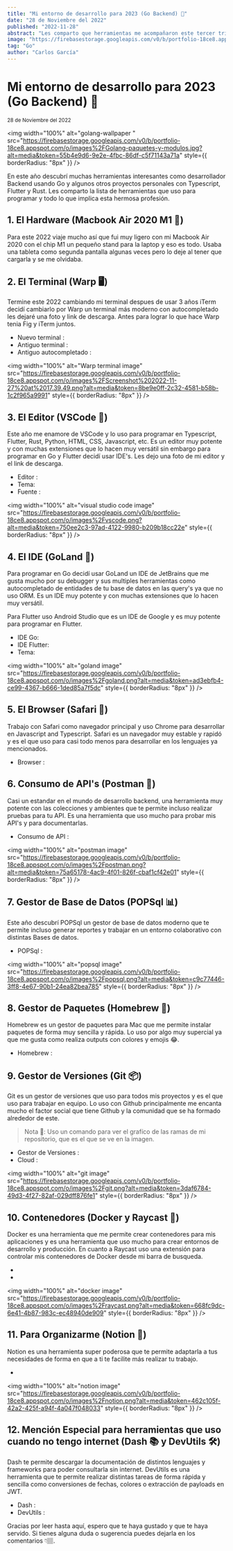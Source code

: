 ```yaml
---
title: "Mi entorno de desarrollo para 2023 (Go Backend) 🐹"
date: "28 de Noviembre del 2022"
published: "2022-11-28"
abstract: "Les comparto que herramientas me acompañaron este tercer trimestre del 2022 y que me acompañaran en el 2023."
image: "https://firebasestorage.googleapis.com/v0/b/portfolio-18ce8.appspot.com/o/images%2FGolang-paquetes-y-modulos.jpg?alt=media&token=55b4e9d6-9e2e-4fbc-86df-c5f71143a71a"
tag: "Go"
author: "Carlos García"
---
```


# Mi entorno de desarrollo para 2023 (Go Backend) 🐹

<small>28 de Noviembre del 2022</small>
<EditPost path="mi-entorno-desarrollo-en-go-2023" />

<img
  width="100%"
  alt="golang-wallpaper "
  src="https://firebasestorage.googleapis.com/v0/b/portfolio-18ce8.appspot.com/o/images%2FGolang-paquetes-y-modulos.jpg?alt=media&token=55b4e9d6-9e2e-4fbc-86df-c5f71143a71a"
  style={{ borderRadius: "8px" }}
/>

En este año descubrí muchas herramientas interesantes como desarrollador Backend usando Go y algunos otros proyectos personales con Typescript, Flutter y Rust. Les comparto la lista de herramientas que uso para programar y todo lo que implica esta hermosa profesión.

## 1. El Hardware (Macbook Air 2020 M1 🍎)

Para este 2022 viaje mucho así que fui muy ligero con mi Macbook Air 2020 con el chip M1 un pequeño stand para la laptop y eso es todo. Usaba una tableta como segunda pantalla algunas veces pero lo deje al tener que cargarla y se me olvidaba.

## 2. El Terminal (Warp 🖥️)

Termine este 2022 cambiando mi terminal despues de usar 3 años iTerm decidí cambiarlo por Warp un terminal más moderno con autocompletado les dejaré una foto y link de descarga. Antes para lograr lo que hace Warp tenia Fig y iTerm juntos.

- Nuevo terminal : <BlogLink url="https://app.warp.dev/referral/79PGMV" content="Warp"/>
- Antiguo terminal : <BlogLink url="https://iterm2.com/" content="iTerm"/>
- Antiguo autocompletado : <BlogLink url="https://fig.io/" content="Fig"/>

<img
  width="100%"
  alt="Warp terminal image"
  src="https://firebasestorage.googleapis.com/v0/b/portfolio-18ce8.appspot.com/o/images%2FScreenshot%202022-11-27%20at%2017.39.49.png?alt=media&token=8be9e0ff-2c32-4581-b58b-1c2f965a9991"
  style={{ borderRadius: "8px" }}
/>

## 3. El Editor (VSCode 📝)

Este año me enamore de VSCode y lo uso para programar en Typescript, Flutter, Rust, Python, HTML, CSS, Javascript, etc. Es un editor muy potente y con muchas extensiones que lo hacen muy versátil sin embargo para programar en Go y Flutter decidí usar IDE's. Les dejo una foto de mi editor y el link de descarga.

- Editor : <BlogLink url="https://code.visualstudio.com/" content="VSCode"/>
- Tema: <BlogLink url="https://marketplace.visualstudio.com/items?itemName=sdras.night-owl" content="Night Owl"/>
- Fuente : <BlogLink url="https://github.com/tonsky/FiraCode" content="Fira Code"/>

<img
  width="100%"
  alt="visual studio code image"
  src="https://firebasestorage.googleapis.com/v0/b/portfolio-18ce8.appspot.com/o/images%2Fvscode.png?alt=media&token=750ee2c3-97ad-4122-9980-b209b18cc22e"
  style={{ borderRadius: "8px" }}
/>

## 4. El IDE (GoLand 🐹)

Para programar en Go decidí usar GoLand un IDE de JetBrains que me gusta mucho por su debugger y sus multiples herramientas como autocompletado de entidades de tu base de datos en las query's ya que no uso ORM. Es un IDE muy potente y con muchas extensiones que lo hacen muy versátil.

Para Flutter uso Android Studio que es un IDE de Google y es muy potente para programar en Flutter.

- IDE Go: <BlogLink url="https://www.jetbrains.com/go/" content="GoLand"/>
- IDE Flutter: <BlogLink url="https://developer.android.com/studio" content="Android Studio"/>
- Tema: <BlogLink url="https://plugins.jetbrains.com/plugin/10936-night-owl-theme" content="Night Owl"/>

<img
  width="100%"
  alt="goland image"
  src="https://firebasestorage.googleapis.com/v0/b/portfolio-18ce8.appspot.com/o/images%2Fgoland.png?alt=media&token=ad3ebfb4-ce99-4367-b666-1ded85a7f5dc"
  style={{ borderRadius: "8px" }}
/>

## 5. El Browser (Safari 🧭)

Trabajo con Safari como navegador principal y uso Chrome para desarrollar en Javascript and Typescript. Safari es un navegador muy estable y rapidó y es el que uso para casi todo menos para desarrollar en los lenguajes ya mencionados.

- Browser : <BlogLink url="https://www.apple.com/safari/" content="Safari"/>

## 6. Consumo de API's (Postman 📡)

Casi un estandar en el mundo de desarrollo backend, una herramienta muy potente con las colecciones y ambientes que te permite incluso realizar pruebas para tu API. Es una herramienta que uso mucho para probar mis API's y para documentarlas.

- Consumo de API : <BlogLink url="https://www.postman.com/" content="Postman"/>

<img
  width="100%"
  alt="postman image"
  src="https://firebasestorage.googleapis.com/v0/b/portfolio-18ce8.appspot.com/o/images%2Fpostman.png?alt=media&token=75a65178-4ac9-4f01-826f-cbaf1cf42e01"
  style={{ borderRadius: "8px" }}
/>

## 7. Gestor de Base de Datos (POPSql 📊)

Este año descubrí POPSql un gestor de base de datos moderno que te permite incluso generar reportes y trabajar en un entorno colaborativo con distintas Bases de datos.

- POPSql : <BlogLink url="https://popsql.com/" content="POPSql"/>

<img
  width="100%"
  alt="popsql image"
  src="https://firebasestorage.googleapis.com/v0/b/portfolio-18ce8.appspot.com/o/images%2Fpopsql.png?alt=media&token=c9c77446-3ff8-4e67-90b1-24ea82bea785"
  style={{ borderRadius: "8px" }}
/>

## 8. Gestor de Paquetes (Homebrew 🍺)

Homebrew es un gestor de paquetes para Mac que me permite instalar paquetes de forma muy sencilla y rápida. Lo uso por algo muy supercial ya que me gusta como realiza outputs con colores y emojis 😂.

- Homebrew : <BlogLink url="https://brew.sh/" content="Homebrew"/>

## 9. Gestor de Versiones (Git 📦)

Git es un gestor de versiones que uso para todos mis proyectos y es el que uso para trabajar en equipo. Lo uso con Github principalmente me encanta mucho el factor social que tiene Github y la comunidad que se ha formado alrededor de este.

> Nota 📝: Uso un comando para ver el grafíco de las ramas de mi repositorio, que es el que se ve en la imagen.

- Gestor de Versiones : <BlogLink url="https://git-scm.com/" content="Git"/>
- Cloud : <BlogLink url="https://github.com/solrac97gr" content="Github"/>

<img
  width="100%"
  alt="git image"
  src="https://firebasestorage.googleapis.com/v0/b/portfolio-18ce8.appspot.com/o/images%2Fgit.png?alt=media&token=3daf6784-49d3-4f27-82af-029dff876fe1"
  style={{ borderRadius: "8px" }}
/>

## 10. Contenedores (Docker y Raycast 🐳)

Docker es una herramienta que me permite crear contenedores para mis aplicaciones y es una herramienta que uso mucho para crear entornos de desarrollo y producción. En cuanto a Raycast uso una extensión para controlar mis contenedores de Docker desde mi barra de busqueda.

- <BlogLink url="https://www.docker.com/" content="Docker"/>
- <BlogLink url="https://raycast.com/" content="Raycast"/>

<img
  width="100%"
  alt="docker image"
  src="https://firebasestorage.googleapis.com/v0/b/portfolio-18ce8.appspot.com/o/images%2Fraycast.png?alt=media&token=668fc9dc-6e41-4b87-983c-ec48940de909"
  style={{ borderRadius: "8px" }}
/>

## 11. Para Organizarme (Notion 📝)

Notion es una herramienta super poderosa que te permite adaptarla a tus necesidades de forma en que a ti te facilite más realizar tu trabajo.

- <BlogLink url="https://www.notion.so/" content="Notion"/>

<img
  width="100%"
  alt="notion image"
  src="https://firebasestorage.googleapis.com/v0/b/portfolio-18ce8.appspot.com/o/images%2Fnotion.png?alt=media&token=462c105f-42a2-425f-a94f-4a047f048033"
  style={{ borderRadius: "8px" }}
/>

## 12. Mención Especial para herramientas que uso cuando no tengo internet (Dash 📚 y DevUtils 🛠)

Dash te permite descargar la documentación de distintos lenguajes y frameworks para poder consultarla sin internet. DevUtils es una herramienta que te permite realizar distintas tareas de forma rápida y sencilla como conversiones de fechas, colores o extracción de payloads en JWT.

- Dash : <BlogLink url="https://kapeli.com/dash" content="Dash"/>
- DevUtils : <BlogLink url="https://devutils.app/" content="DevUtils"/>

Gracias por leer hasta aquí, espero que te haya gustado y que te haya servido. Si tienes alguna duda o sugerencia puedes dejarla en los comentarios 👇🏽.
